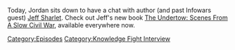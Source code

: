 {{DEFAULTSORT:
    #_EPISODE_0792:Chatting With Jeff Sharlet
}}{{Episode
    | title           = Chatting With Jeff Sharlet
    | caption         = Listen to this episode on [https://knowledgefight.libsyn.com/792-chatting-with-jeff-sharlet Libsyn] [https://open.spotify.com/episode/2Jl2FFjXvERt2zQ53KR0xZ Spotify], Read the [[Transcript/792: Chatting With Jeff Sharlet|Unofficial Transcript]]
    | episodeNumber   = 792
    | length          = 01:09:53
    | airDate         = April 5, 2023
    | episodeType     = [[:Category:Knowledge Fight Interview|Knowledge Fight Interview]]
    | appearance      = [[Jeff Sharlet]]
    | previousEpisode = [[791: March 30-31, 2023]]
    | nextEpisode     = [[793: January 27-29, 2004]]
}}

{{Stub}}

Today, Jordan sits down to have a chat with author (and past Infowars guest) [[Jeff Sharlet]].  Check out Jeff's new book [https://bookshop.org/p/books/the-undertow-scenes-from-a-slow-civil-war-jeff-sharlet/18515351?ean=9781324006497 The Undertow: Scenes From A Slow Civil War], available everywhere now.

[[Category:Episodes]]
[[Category:Knowledge Fight Interview]]
